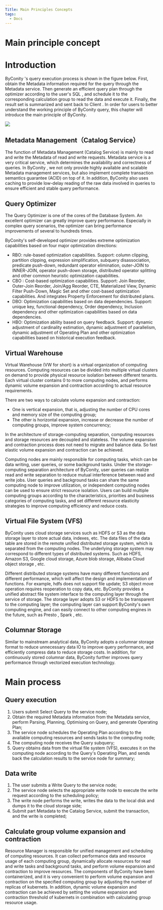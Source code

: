 ```yaml
---
Title: Main Principles Concepts
tags:
  - Docs
---
```


# Main principle concept

# Introduction

ByConity 's query execution process is shown in the figure below. First, obtain the Metadata information required for the query through the Metadata service. Then generate an efficient query plan through the optimizer according to the user's SQL , and schedule it to the corresponding calculation group to read the data and execute it. Finally, the result set is summarized and sent back to Client . In order for users to better understand the working principle of ByConity query, this chapter will introduce the main principle of ByConity.

![](./assets/boxcnCarlKKAt0hSPtXFOpfmo7c.png)

## Metadata Management（Catalog Service）

The function of Metadata Management (Catalog Service) is mainly to read and write the Metadata of read and write requests. Metadata service is a very critical service, which determines the availability and correctness of queries. In ByConity , we not only provide highly available and scalable Metadata management services, but also implement complete transaction semantics guarantee (ACID) on top of it. In addition, ByConity also uses caching to provide low-delay reading of the raw data involved in queries to ensure efficient and stable query performance.

## Query Optimizer

The Query Optimizer is one of the cores of the Database System. An excellent optimizer can greatly improve query performance. Especially in complex query scenarios, the optimizer can bring performance improvements of several to hundreds times.

ByConity's self-developed optimizer provides extreme optimization capabilities based on four major optimization directions:

- RBO: rule-based optimization capabilities. Support: column clipping, partition clipping, expression simplification, subquery disassociation, predicate push-down, redundant operator elimination, outer-JOIN to INNER-JOIN, operator push-down storage, distributed operator splitting and other common heuristic optimization capabilities.
- CBO : Cost-based optimization capabilities. Support: Join Reorder, Outer-Join Reorder, Join/Agg Reorder, CTE, Materialized View, Dynamic Filter Push-Down, Magic Set and other cost-based optimization capabilities. And integrates Property Enforcement for distributed plans.
- DBO: Optimization capabilities based on data dependencies. Support: unique key, functional dependency, Order dependency, Inclusion dependency and other optimization capabilities based on data dependencies.
- HBO: Optimization ability based on query feedback. Support: dynamic adjustment of cardinality estimation, dynamic adjustment of parallelism, dynamic adjustment of Operating Plan and other optimization capabilities based on historical execution feedback.

## Virtual Warehouse

Virtual Warehouse (VW for short) is a virtual organization of computing resources. Computing resources can be divided into multiple virtual clusters on demand to provide physical resource isolation between different tenants. Each virtual cluster contains 0 to more computing nodes, and performs dynamic volume expansion and contraction according to actual resource requirements.

There are two ways to calculate volume expansion and contraction:

- One is vertical expansion, that is, adjusting the number of CPU cores and memory size of the computing group;
- The other is horizontal expansion, increase or decrease the number of computing groups, improve system concurrency;

In the architecture of storage-computing separation, computing resources and storage resources are decoupled and stateless. The volume expansion and contraction process does not need to migrate and balance data. So fast elastic volume expansion and contraction can be achieved.

Computing nodes are mainly responsible for computing tasks, which can be data writing, user queries, or some background tasks. Under the storage-computing separation architecture of ByConity, user queries can realize read and write separation to reduce mutual interference between read and write jobs. User queries and background tasks can share the same computing node to improve utilization, or independent computing nodes can be used to ensure strict resource isolation. Users can build multiple computing groups according to the characteristics, priorities and business categories of computing tasks, and set different resource elasticity strategies to improve computing efficiency and reduce costs.

## Virtual File System (VFS)

ByConity uses cloud storage services such as HDFS or S3 as the data storage layer to store actual data, indexes, etc. The data files of the data table are stored in the remote unified distributed storage system, which is separated from the computing nodes. The underlying storage system may correspond to different types of distributed systems. Such as HDFS, Amazon S3, Google cloud storage, Azure blob storage, Alibaba Cloud object storage , etc.

Different distributed storage systems have many different functions and different performance, which will affect the design and implementation of functions. For example, hdfs does not support file update; S3 object move operation requires reoperation to copy data, etc. ByConity provides a unified abstract file system interface to the computing layer through the service of storage. The storage layer adopts S3 or HDFS to be transparent to the computing layer; the computing layer can support ByConity's own computing engine, and can easily connect to other computing engines in the future, such as Presto , Spark , etc.

## Columnar Storage

Similar to mainstream analytical data, ByConity adopts a columnar storage format to reduce unnecessary data IO to improve query performance, and efficiently compress data to reduce storage costs. In addition, for continuously stored columnar data, ByConity further improves query performance through vectorized execution technology.

# Main process

## Query execution

1. Users submit Select Query to the service node;
2. Obtain the required Metadata information from the Metadata service, perform Parsing, Planning, Optimising on Query, and generate Operating Plan;
3. The service node schedules the Operating Plan according to the available computing resources and sends tasks to the computing node;
4. The computing node receives the Query subquery;
5. Query obtains data from the virtual file system (VFS), executes it on the computing node according to the Query's Operating Plan, and sends back the calculation results to the service node for summary;

## Data write

1. The user submits a Write Query to the service node;
2. The service node selects the appropriate write node to execute the write request according to the scheduling policy;
3. The write node performs the write, writes the data to the local disk and dumps it to the cloud storage side;
4. Submit part Metadata to the Catalog Service, submit the transaction, and the write is completed;

## Calculate group volume expansion and contraction

Resource Manager is responsible for unified management and scheduling of computing resources. It can collect performance data and resource usage of each computing group, dynamically allocate resources for read and write tasks and background tasks, and perform volume expansion and contraction to improve resources. The components of ByConity have been containerized, and it is very convenient to perform volume expansion and contraction on the specified computing group by adjusting the number of replicas of kubernets. In addition, dynamic volume expansion and contraction can be achieved by setting the volume expansion and contraction threshold of kubernets in combination with calculating group resource usage.
